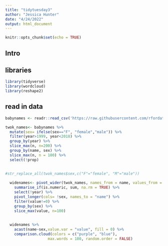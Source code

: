 ```yaml
---
title: "tidytuesday3"
author: "Jessica Hunter"
date: "4/24/2022"
output: html_document
---
```


```r
knitr::opts_chunk$set(echo = TRUE)
```

## Intro

## libraries

```r
library(tidyverse)
library(wordcloud)
library(reshape2)

```


## read in data
```r
babynames <- readr::read_csv('https://raw.githubusercontent.com/rfordatascience/tidytuesday/master/data/2022/2022-03-22/babynames.csv')

```



```r
twok_names<- babynames %>% 
  mutate(sex= ifelse(sex=="F", "female","male")) %>% 
  filter(year>1999, year<2018) %>% 
  group_by(year) %>% 
  slice_max(n, n=200) %>% 
  group_by(name, sex) %>% 
  slice_max(n, n = 100) %>% 
  select(!prop)
  

#str_replace_all(twok_names$sex,c("F"="female", "M"="male"))
  
  widenames<- pivot_wider(twok_names, names_from = name, values_from = n) %>% 
    summarise_if(is.numeric, sum, na.rm = TRUE) %>% 
    select(!year) %>% 
    pivot_longer(cols= !sex, names_to = "name") %>% 
    filter(value!=0) %>% 
    group_by(sex) %>% 
    slice_max(value, n=100) 
    
  
  widenames %>% 
    acast(name~sex,value.var = "value", fill = 0) %>% 
    comparison.cloud(colors = c("purple", "blue"),
                   max.words = 100, random.order = FALSE)
    
```


